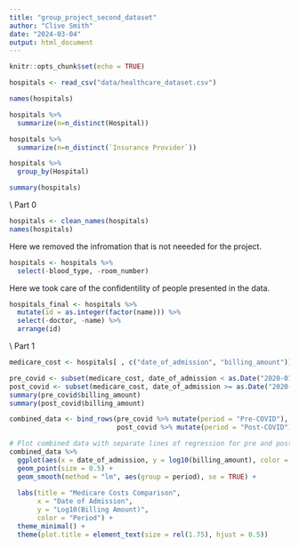 ```yaml
---
title: "group_project_second_dataset"
author: "Clive Smith"
date: "2024-03-04"
output: html_document
---
```


```r
knitr::opts_chunk$set(echo = TRUE)
```

```r
hospitals <- read_csv("data/healthcare_dataset.csv")
```
```r
names(hospitals)
```

```r
hospitals %>% 
  summarize(n=n_distinct(Hospital))
```

```r
hospitals %>% 
  summarize(n=n_distinct(`Insurance Provider`))
```
```r
hospitals %>% 
  group_by(Hospital)
```

```r
summary(hospitals)
```
\\ Part 0

```r
hospitals <- clean_names(hospitals)
names(hospitals)
```
Here we removed the infromation that is not neeeded for the project. 
```r
hospitals <- hospitals %>%
  select(-blood_type, -room_number)
```

Here we took care of the confidentility of people presented in the data. 
```r
hospitals_final <- hospitals %>%
  mutate(id = as.integer(factor(name))) %>%
  select(-doctor, -name) %>%
  arrange(id)
```



\\ Part 1

```r
medicare_cost <- hospitals[ , c("date_of_admission", "billing_amount")]
```

```r
pre_covid <- subset(medicare_cost, date_of_admission < as.Date("2020-01-01"))
post_covid <- subset(medicare_cost, date_of_admission >= as.Date("2020-01-01"))
summary(pre_covid$billing_amount)
summary(post_covid$billing_amount)
```


```r
combined_data <- bind_rows(pre_covid %>% mutate(period = "Pre-COVID"),
                           post_covid %>% mutate(period = "Post-COVID"))

# Plot combined data with separate lines of regression for pre and post-COVID data
combined_data %>%
  ggplot(aes(x = date_of_admission, y = log10(billing_amount), color = period)) +
  geom_point(size = 0.5) + 
  geom_smooth(method = "lm", aes(group = period), se = TRUE) +
  
  labs(title = "Medicare Costs Comparison",
       x = "Date of Admission",
       y = "Log10(Billing Amount)",
       color = "Period") +
  theme_minimal() +
  theme(plot.title = element_text(size = rel(1.75), hjust = 0.5))
```














